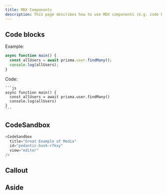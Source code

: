 ```yaml
---
title: MDX Components
description: This page describes how to use MDX components (e.g. code blocks) in Media Jams Studio
---
```


<!-- Credit to Prisma Docs for the fantastic idea https://github.com/prisma/docs/blob/master/content/600-about/02-style-guide/01-mdx-examples.mdx -->

## Code blocks

Example:

```js copy
async function main() {
  const allUsers = await prisma.user.findMany();
  console.log(allUsers);
}
```

Code:

````no-lines
```js
async function main() {
  const allUsers = await prisma.user.findMany()
  console.log(allUsers)
}
```
````

## CodeSandbox

```js
<CodeSandbox
  title="Great Example of Media"
  id="pedantic-bush-r7kxy"
  view="editor"
/>
```

<CodeSandbox
  title="Great Example of Media"
  id="pedantic-bush-r7kxy"
  view="editor"
/>

## Callout

## Aside
